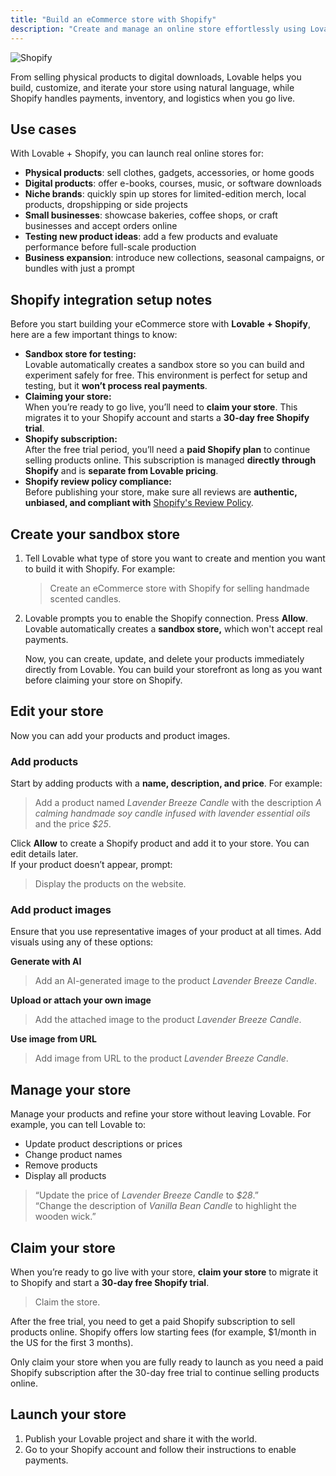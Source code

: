 ```yaml
---
title: "Build an eCommerce store with Shopify"
description: "Create and manage an online store effortlessly using Lovable + Shopify"
---
```


![Shopify](/images/shopify.jpg)

From selling physical products to digital downloads, Lovable helps you build, customize, and iterate your store using natural language, while Shopify handles payments, inventory, and logistics when you go live.

## Use cases

With Lovable + Shopify, you can launch real online stores for:

- **Physical products**: sell clothes, gadgets, accessories, or home goods
- **Digital products**: offer e-books, courses, music, or software downloads
- **Niche brands**: quickly spin up stores for limited-edition merch, local products, dropshipping or side projects
- **Small businesses**: showcase bakeries, coffee shops, or craft businesses and accept orders online
- **Testing new product ideas**: add a few products and evaluate performance before full-scale production
- **Business expansion**: introduce new collections, seasonal campaigns, or bundles with just a prompt

## Shopify integration setup notes

Before you start building your eCommerce store with **Lovable + Shopify**, here are a few important things to know:

- **Sandbox store for testing:**\
  Lovable automatically creates a sandbox store so you can build and experiment safely for free. This environment is perfect for setup and testing, but it **won’t process real payments**.
- **Claiming your store:**\
  When you’re ready to go live, you’ll need to **claim your store**. This migrates it to your Shopify account and starts a **30-day free Shopify trial**.
- **Shopify subscription:**\
  After the free trial period, you’ll need a **paid Shopify plan** to continue selling products online. This subscription is managed **directly through Shopify** and is **separate from Lovable pricing**.
- **Shopify review policy compliance:**\
  Before publishing your store, make sure all reviews are **authentic, unbiased, and compliant with** [Shopify's Review Policy](https://help.shopify.com/en/partners/help-support/faq/reviews).

## Create your sandbox store

1. Tell Lovable what type of store you want to create and mention you want to build it with Shopify. For example:

   > Create an eCommerce store with Shopify for selling handmade scented candles.
2. Lovable prompts you to enable the Shopify connection. Press **Allow**. \
   Lovable automatically creates a **sandbox store,** which won't accept real payments.

   Now, you can create, update, and delete your products immediately directly from Lovable. You can build your storefront as long as you want before claiming your store on Shopify.

## Edit your store

Now you can add your products and product images.

### Add products

Start by adding products with a **name, description, and price**. For example:

> Add a product named _Lavender Breeze Candle_ with the description _A calming handmade soy candle infused with lavender essential oils_ and the price _\$25_.

Click **Allow** to create a Shopify product and add it to your store. You can edit details later.\
If your product doesn’t appear, prompt:

> Display the products on the website.

### Add product images

Ensure that you use representative images of your product at all times. Add visuals using any of these options:

**Generate with AI**

> Add an AI-generated image to the product _Lavender Breeze Candle_.

**Upload or attach your own image**

> Add the attached image to the product _Lavender Breeze Candle_.

**Use image from URL**

> Add image from URL to the product _Lavender Breeze Candle_.

## Manage your store

Manage your products and refine your store without leaving Lovable. For example, you can tell Lovable to:

- Update product descriptions or prices
- Change product names
- Remove products
- Display all products

> “Update the price of _Lavender Breeze Candle_ to _\$28_.”\
> “Change the description of _Vanilla Bean Candle_ to highlight the wooden wick.”

## Claim your store

When you’re ready to go live with your store, **claim your store** to migrate it to Shopify and start a **30-day free Shopify trial**.

> Claim the store.

After the free trial, you need to get a paid Shopify subscription to sell products online. Shopify offers low starting fees (for example, \$1/month in the US for the first 3 months).

<Warning>
  Only claim your store when you are fully ready to launch as you need a paid Shopify subscription  after the 30-day free trial to continue selling products online.
</Warning>

## Launch your store

1. Publish your Lovable project and share it with the world.
2. Go to your Shopify account and follow their instructions to enable payments.
